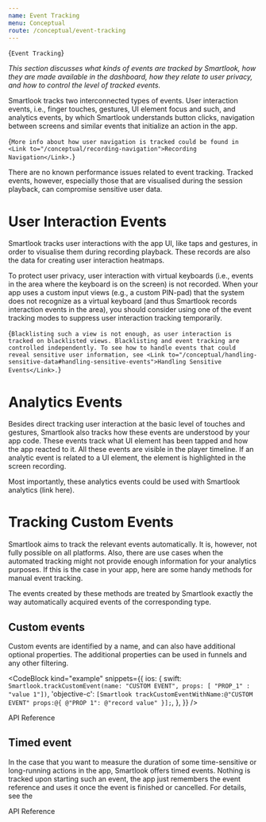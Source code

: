 ```yaml
---
name: Event Tracking
menu: Conceptual
route: /conceptual/event-tracking
---
```



<TextBlock kind='title'>{`Event Tracking`}</TextBlock>

*This section discusses what kinds of events are tracked by Smartlook, how they are made available in the dashboard, how they relate to user privacy, and how to control the level of tracked events.*

Smartlook tracks two interconnected types of events. User interaction events, i.e., finger touches, gestures, UI element focus and such, and analytics events, by which Smartlook understands button clicks, navigation between screens and similar events that initialize an action in the app.

<TextBlock kind="note">{`
More info about how user navigation is tracked could be found in <Link to="/conceptual/recording-navigation">Recording Navigation</Link>.
`}</TextBlock>

There are no known performance issues related to event tracking. Tracked events, however, especially those that are visualised during the session playback, can compromise sensitive user data.

# User Interaction Events

Smartlook tracks user interactions with the app UI, like taps and gestures, in order to visualise them during recording playback. These records are also the data for creating user interaction heatmaps.

To protect user privacy, user interaction with virtual keyboards (i.e., events in the area where the keyboard is on the screen) is not recorded. When your app uses a custom input views (e.g., a custom PIN-pad) that the system does not recognize as a virtual keyboard (and thus Smartlook records interaction events in the area), you should consider using one of the event tracking modes to suppress user interaction tracking temporarily.

<TextBlock kind="important">{`
Blacklisting such a view is not enough, as user interaction is tracked on blacklisted views. Blacklisting and event tracking are controlled independently. To see how to handle events that could reveal sensitive user information, see <Link to="/conceptual/handling-sensitive-data#handling-sensitive-events">Handling Sensitive Events</Link>.
`}</TextBlock>

# Analytics Events

Besides direct tracking user interaction at the basic level of touches and gestures, Smartlook also tracks how these events are understood by your app code. These events track what UI element has been tapped and how the app reacted to it. All these events are visible in the player timeline. If an analytic event is related to a UI element, the element is highlighted in the screen recording.

Most importantly, these analytics events could be used with Smartlook analytics (link here).

# Tracking Custom Events

Smartlook aims to track the relevant events automatically. It is, however, not fully possible on all platforms. Also, there are use cases when the automated tracking might not provide enough information for your analytics purposes. If this is the case in your app, here are some handy methods for manual event tracking.

The events created by these methods are treated by Smartlook exactly the way automatically acquired events of the corresponding type.

## Custom events

Custom events are identified by a name, and can also have additional optional properties. The additional properties can be used in funnels and any other filtering.
 
<CodeBlock kind="example"
    snippets={{
      ios: {
        swift: `
Smartlook.trackCustomEvent(name: "CUSTOM EVENT", props: [ "PROP_1" : "value 1"])
`,
        'objective-c': `
[Smartlook trackCustomEventWithName:@"CUSTOM EVENT" props:@{ @"PROP 1": @"record value" }];
      `,
    },
  }}
/>

<Link to="/api_reference#custom-event">API Reference</Link>

## Timed event

In the case that you want to measure the duration of some time-sensitive or long-running actions in the app, Smartlook offers timed events. Nothing is tracked upon starting such an event, the app just remembers the event reference and uses it once the event is finished or cancelled. For details, see the

<Link to="/api_reference#timed-event">API Reference</Link>
